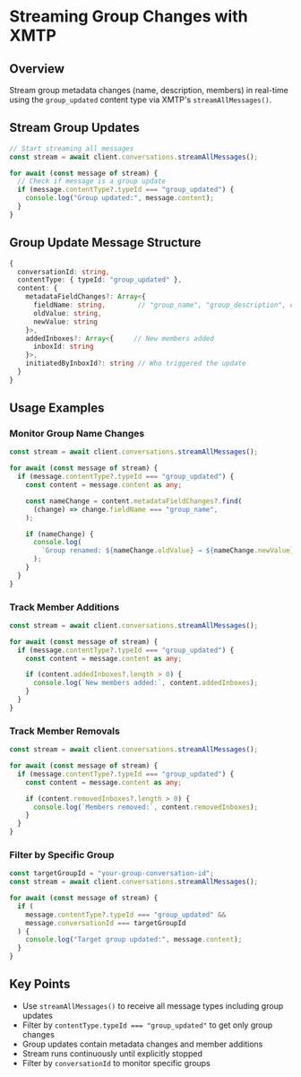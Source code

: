 # Streaming Group Changes with XMTP

## Overview

Stream group metadata changes (name, description, members) in real-time using the `group_updated` content type via XMTP's `streamAllMessages()`.


## Stream Group Updates

```typescript
// Start streaming all messages
const stream = await client.conversations.streamAllMessages();

for await (const message of stream) {
  // Check if message is a group update
  if (message.contentType?.typeId === "group_updated") {
    console.log("Group updated:", message.content);
  }
}
```

## Group Update Message Structure

```typescript
{
  conversationId: string,
  contentType: { typeId: "group_updated" },
  content: {
    metadataFieldChanges?: Array<{
      fieldName: string,        // "group_name", "group_description", etc.
      oldValue: string,
      newValue: string
    }>,
    addedInboxes?: Array<{     // New members added
      inboxId: string
    }>,
    initiatedByInboxId?: string // Who triggered the update
  }
}
```

## Usage Examples

### Monitor Group Name Changes

```typescript
const stream = await client.conversations.streamAllMessages();

for await (const message of stream) {
  if (message.contentType?.typeId === "group_updated") {
    const content = message.content as any;

    const nameChange = content.metadataFieldChanges?.find(
      (change) => change.fieldName === "group_name",
    );

    if (nameChange) {
      console.log(
        `Group renamed: ${nameChange.oldValue} → ${nameChange.newValue}`,
      );
    }
  }
}
```

### Track Member Additions

```typescript
const stream = await client.conversations.streamAllMessages();

for await (const message of stream) {
  if (message.contentType?.typeId === "group_updated") {
    const content = message.content as any;

    if (content.addedInboxes?.length > 0) {
      console.log(`New members added:`, content.addedInboxes);
    }
  }
}
```

### Track Member Removals

```typescript
const stream = await client.conversations.streamAllMessages();

for await (const message of stream) {
  if (message.contentType?.typeId === "group_updated") {
    const content = message.content as any;

    if (content.removedInboxes?.length > 0) {
      console.log(`Members removed:`, content.removedInboxes);
    }
  }
}
```

### Filter by Specific Group

```typescript
const targetGroupId = "your-group-conversation-id";
const stream = await client.conversations.streamAllMessages();

for await (const message of stream) {
  if (
    message.contentType?.typeId === "group_updated" &&
    message.conversationId === targetGroupId
  ) {
    console.log("Target group updated:", message.content);
  }
}
```

## Key Points

- Use `streamAllMessages()` to receive all message types including group updates
- Filter by `contentType.typeId === "group_updated"` to get only group changes
- Group updates contain metadata changes and member additions
- Stream runs continuously until explicitly stopped
- Filter by `conversationId` to monitor specific groups
